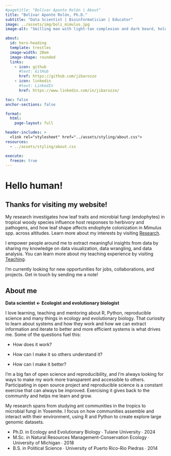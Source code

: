 ```yaml
---
#pagetitle: "Bolívar Aponte Rolón | About"
title: "Bolívar Aponte Rolón, Ph.D."
subtitle: "Data Scientist | Bioinformatician | Educator"
image: ../assets/img/boli_mimulus.jpg
image-alt: "Smilling man with light-tan complexion and dark beard, holding a Mimulus flower the mountainous outdoors"

about:
  id: hero-heading
  template: trestles
  image-width: 20em
  image-shape: rounded
  links:
    - icon: github
      #text: GitHub
      href: https://github.com/jibarozzo
    - icon: linkedin
      #text: LinkedIn
      href: https://www.linkedin.com/in/jibarozzo/

toc: false
anchor-sections: false

format: 
  html: 
    page-layout: full

header-includes: >
  <link rel="stylesheet" href="../assets/styling/about.css">
resources:
  - ../assets/styling/about.css

execute: 
  freeze: true
---
```


::: {#hero-heading}
# Hello human!

<!-- ![](assets/img/JR-logo.webp){.img-va-bottom fig-alt="cat with tail shaped as the letter J next to last name initial R" width="100"} -->

## Thanks for visiting my website!

My research investigates how leaf traits and microbial fungi (endophytes) in tropical woody species influence host responses to herbivory and pathogens, and how leaf shape affects endophyte colonization in *Mimulus* spp. across altitudes. Learn more about my interests by visiting [Research](/research).

I empower people around me to extract meaningful insights from data by sharing my knowledge on data visualization, data wrangling, and data analysis. You can learn more about my teaching experience by visiting [Teaching](/teaching).

I'm currently looking for new opportunities for jobs, collaborations, and projects. Get in touch by sending me a note!
:::

## About me

::: grid
::: {#about-me-1 .g-col-6}
**Data scientist \<- Ecologist and evolutionary biologist**

I love learning, teaching and mentoring about R, Python, reproducible science and many things in ecology and evolutionary biology. That curiosity to learn about systems and how they work and how we can extract information and iterate to better and more efficient systems is what drives me. Some of the questions fuel this:

-   How does it work?

-   How can I make it so others understand it?

-   How can I make it better?

I'm a big fan of open science and reproducibility, and I'm always looking for ways to make my work more transparent and accessible to others. Participating in open source project and reproducible science is a constant exercise that can always be improved. Exercising it gives back to the community and helps me learn and grow.
:::

::: {#about-me-2 .g-col-6}
My research spans from studying ant communities in the tropics to microbial fungi in Yosemite. I focus on how communities assemble and interact with their environment, using R and Python to create explore large genomic datasets.

<ul class="fa-ul">
   <li><i class="fa-solid fa-graduation-cap"></i>Ph.D. in Ecology and Evolutionary Biology ∙ Tulane University ∙ 2024</li>

   <li><i class="fa-solid fa-graduation-cap"></i>M.Sc. in Natural Resources Management-Conservation Ecology ∙ University of Michigan ∙ 2018</li>

   <li><i class="fa-solid fa-graduation-cap"></i>B.S. in Political Science ∙ University of Puerto Rico-Rio Piedras ∙ 2014</li>

</ul>
:::
:::
